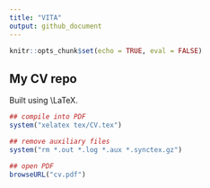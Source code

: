 ```yaml
---
title: "VITA"
output: github_document
---
```


```r
knitr::opts_chunk$set(echo = TRUE, eval = FALSE)
```

## My CV repo

Built using \\LaTeX.

```r
## compile into PDF
system("xelatex tex/CV.tex")

## remove auxiliary files
system("rm *.out *.log *.aux *.synctex.gz")

## open PDF
browseURL("cv.pdf")
```
